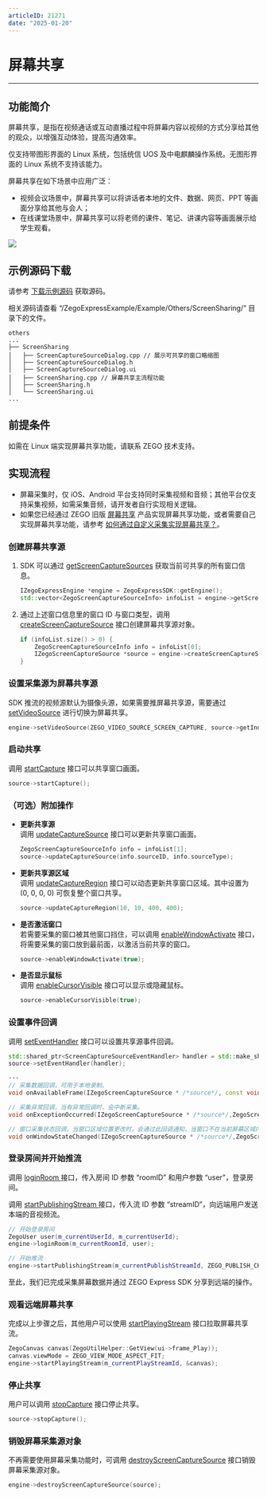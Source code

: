```yaml
---
articleID: 21271
date: "2025-01-20"
---
```

# 屏幕共享

- - -
  
## 功能简介

屏幕共享，是指在视频通话或互动直播过程中将屏幕内容以视频的方式分享给其他的观众，以增强互动体验，提高沟通效率。

<Warning title="注意">


仅支持带图形界面的 Linux 系统，包括统信 UOS 及中电麒麟操作系统。无图形界面的 Linux 系统不支持该能力。

</Warning>




屏幕共享在如下场景中应用广泛：

- 视频会议场景中，屏幕共享可以将讲话者本地的文件、数据、网页、PPT 等画面分享给其他与会人；
- 在线课堂场景中，屏幕共享可以将老师的课件、笔记、讲课内容等画面展示给学生观看。

<Frame width="512" height="auto" caption=""><img src="https://doc-media.zego.im/sdk-doc/Pics/Express/screen_share_scene_new.png" /></Frame>

## 示例源码下载

请参考 [下载示例源码](!DownloadDemo/DownloadDemo) 获取源码。

相关源码请查看 “/ZegoExpressExample/Example/Others/ScreenSharing/” 目录下的文件。

```
others
...
├── ScreenSharing
│   ├── ScreenCaptureSourceDialog.cpp // 展示可共享的窗口略缩图
│   ├── ScreenCaptureSourceDialog.h
│   ├── ScreenCaptureSourceDialog.ui
│   ├── ScreenSharing.cpp // 屏幕共享主流程功能
│   ├── ScreenSharing.h
│   └── ScreenSharing.ui
...
```

## 前提条件

如需在 Linux 端实现屏幕共享功能，请联系 ZEGO 技术支持。


## 实现流程

<Warning title="注意">


- 屏幕采集时，仅 iOS、Android 平台支持同时采集视频和音频；其他平台仅支持采集视频，如需采集音频，请开发者自行实现相关逻辑。
- 如果您已经通过 ZEGO 旧版 [屏幕共享](!ScreenCaptureSDK-DownloadSDK/DownloadSDK) 产品实现屏幕共享功能，或者需要自己实现屏幕共享功能，请参考 [如何通过自定义采集实现屏幕共享？](http://doc-zh.zego.im/faq/Express_Share_Screen?product=HybridHierarchicalDeliverySystem&platform=windows)。

</Warning>



### 创建屏幕共享源

1. SDK 可以通过 [getScreenCaptureSources](@getScreenCaptureSources) 获取当前可共享的所有窗口信息。

    ```cpp
    IZegoExpressEngine *engine = ZegoExpressSDK::getEngine();
    std::vector<ZegoScreenCaptureSourceInfo> infoList = engine->getScreenCaptureSources(400, 400, 100, 100);
    ```

2. 通过上述窗口信息里的窗口 ID 与窗口类型，调用 [createScreenCaptureSource](@createScreenCaptureSource) 接口创建屏幕共享源对象。
    ```cpp
    if (infoList.size() > 0) {
        ZegoScreenCaptureSourceInfo info = infoList[0];
        IZegoScreenCaptureSource *source = engine->createScreenCaptureSource(info.sourceID, info.sourceType);
    }
    ```

### 设置采集源为屏幕共享源

SDK 推流的视频源默认为摄像头源，如果需要推屏幕共享源，需要通过 [setVideoSource](@setVideoSource) 进行切换为屏幕共享。

```cpp
engine->setVideoSource(ZEGO_VIDEO_SOURCE_SCREEN_CAPTURE, source->getIndex(), ZEGO_PUBLISH_CHANNEL_MAIN);

```

### 启动共享

调用 [startCapture](@startCapture) 接口可以共享窗口画面。

```cpp
source->startCapture();
```

### （可选）附加操作

- **更新共享源**  
    调用 [updateCaptureSource](@updateCaptureSource) 接口可以更新共享窗口画面。
    ```cpp
    ZegoScreenCaptureSourceInfo info = infoList[1];
    source->updateCaptureSource(info.sourceID, info.sourceType);
    ```

- **更新共享源区域**   
    调用 [updateCaptureRegion](@updateCaptureRegion) 接口可以动态更新共享窗口区域。其中设置为 (0, 0, 0, 0) 可恢复整个窗口共享。
    ```cpp
    source->updateCaptureRegion(10, 10, 400, 400);
    ```

- **是否激活窗口**    
    若需要采集的窗口被其他窗口挡住，可以调用 [enableWindowActivate](@enableWindowActivate) 接口，将需要采集的窗口放到最前面，以激活当前共享的窗口。
    ```cpp
    source->enableWindowActivate(true);
    ```

- **是否显示鼠标**    
    调用 [enableCursorVisible](@enableCursorVisible) 接口可以显示或隐藏鼠标。
    ```cpp
    source->enableCursorVisible(true);
    ```

### 设置事件回调

调用 [setEventHandler](@setEventHandler-IZegoScreenCaptureSource) 接口可以设置共享源事件回调。

```cpp
std::shared_ptr<ScreenCaptureSourceEventHandler> handler = std::make_shared<ScreenCaptureSourceEventHandler>(this);
source->setEventHandler(handler);

···
// 采集数据回调，可用于本地录制。
void onAvailableFrame(IZegoScreenCaptureSource * /*source*/, const void * /*data*/,unsigned int /*dataLength*/, ZegoVideoFrameParam /*param*/) override;

// 采集异常回调，当有异常回调时，会中断采集。
void onExceptionOccurred(IZegoScreenCaptureSource * /*source*/,ZegoScreenCaptureSourceExceptionType /*exceptionType*/) override;

// 窗口采集状态回调，当窗口区域位置更改时，会通过此回调通知，当窗口不在当前屏幕区域内时，会停止采集。
void onWindowStateChanged(IZegoScreenCaptureSource * /*source*/,ZegoScreenCaptureWindowState /*windowState*/,ZegoRect /*windowRect*/) override;
```

### 登录房间并开始推流

调用 [loginRoom ](@loginRoom) 接口，传入房间 ID 参数 “roomID” 和用户参数 “user”，登录房间。

调用 [startPublishingStream ](@startPublishingStream) 接口，传入流 ID 参数 “streamID”，向远端用户发送本端的音视频流。


```cpp
// 开始登录房间
ZegoUser user(m_currentUserId, m_currentUserId);
engine->loginRoom(m_currentRoomId, user);

// 开始推流
engine->startPublishingStream(m_currentPublishStreamId, ZEGO_PUBLISH_CHANNEL_MAIN);
```

至此，我们已完成采集屏幕数据并通过 ZEGO Express SDK 分享到远端的操作。

### 观看远端屏幕共享

完成以上步骤之后，其他用户可以使用 [startPlayingStream](@startPlayingStream) 接口拉取屏幕共享流。

```cpp
ZegoCanvas canvas(ZegoUtilHelper::GetView(ui->frame_Play));
canvas.viewMode = ZEGO_VIEW_MODE_ASPECT_FIT;
engine->startPlayingStream(m_currentPlayStreamId, &canvas);
```

### 停止共享

用户可以调用 [stopCapture](@stopCapture) 接口停止共享。

```cpp
source->stopCapture();
```

### 销毁屏幕采集源对象

不再需要使用屏幕采集功能时，可调用 [destroyScreenCaptureSource](@destroyScreenCaptureSource) 接口销毁屏幕采集源对象。

```cpp
engine->destroyScreenCaptureSource(source);
```
